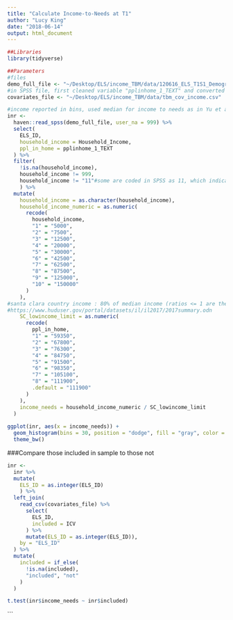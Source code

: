 ```yaml
---
title: "Calculate Income-to-Needs at T1"
author: "Lucy King"
date: "2018-06-14"
output: html_document
---
```



```r
##Libraries
library(tidyverse)

##Parameters
#files
demo_full_file <- "~/Desktop/ELS/income_TBM/data/120616_ELS_T1S1_Demographics Golden Standard.sav"
#in SPSS file, first cleaned variable "pplinhome_1_TEXT" and converted to numeric 
covariates_file <- "~/Desktop/ELS/income_TBM/data/tbm_cov_income.csv"
```

```r
#income reported in bins, used median for income to needs as in Yu et al. (2017) developmental science
inr <-
  haven::read_spss(demo_full_file, user_na = 999) %>% 
  select(
    ELS_ID,
    household_income = Household_Income,
    ppl_in_home = pplinhome_1_TEXT
  ) %>% 
  filter(
    !is.na(household_income), 
    household_income != 999,
    household_income != "11"#some are coded in SPSS as 11, which indicates "don't know"
    ) %>% 
  mutate(
    household_income = as.character(household_income),
    household_income_numeric = as.numeric(
      recode(
        household_income,
        "1" = "5000",
        "2" = "7500",
        "3" = "12500",
        "4" = "20000",
        "5" = "30000",
        "6" = "42500",
        "7" = "62500",
        "8" = "87500",
        "9" = "125000",
        "10" = "150000"
      )
    ),
#santa clara country income : 80% of median income (ratios <= 1 are therefore "low income")
#https://www.huduser.gov/portal/datasets/il/il2017/2017summary.odn
    SC_lowincome_limit = as.numeric(
      recode(
        ppl_in_home,
        "1" = "59350",
        "2" = "67800",
        "3" = "76300", 
        "4" = "84750",
        "5" = "91500",
        "6" = "98350",
        "7" = "105100",
        "8" = "111900",
        .default = "111900"
      )
    ),
    income_needs = household_income_numeric / SC_lowincome_limit
  )
    
ggplot(inr, aes(x = income_needs)) + 
  geom_histogram(bins = 30, position = "dodge", fill = "gray", color = "black") +
  theme_bw() 

```


###Compare those included in sample to those not
```r
inr <- 
  inr %>% 
  mutate(
    ELS_ID = as.integer(ELS_ID)
    ) %>%
  left_join(
    read_csv(covariates_file) %>% 
      select(
        ELS_ID,
        included = ICV
      ) %>% 
      mutate(ELS_ID = as.integer(ELS_ID)),
    by = "ELS_ID"
  ) %>% 
  mutate(
    included = if_else(
      !is.na(included), 
      "included", "not"
    )
  )

t.test(inr$income_needs ~ inr$included)
```
```


